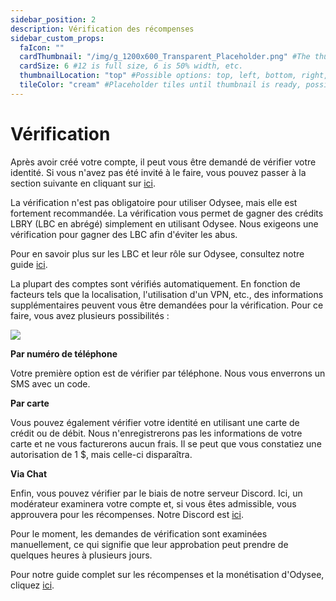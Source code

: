 ---
sidebar_position: 2
description: Vérification des récompenses
sidebar_custom_props:
  faIcon: ""
  cardThumbnail: "/img/g_1200x600_Transparent_Placeholder.png" #The thumbnail on the category card.
  cardSize: 6 #12 is full size, 6 is 50% width, etc.
  thumbnailLocation: "top" #Possible options: top, left, bottom, right, none
  tileColor: "cream" #Placeholder tiles until thumbnail is ready, possible options: blue, cream, darkpurple, lightpurple, mauve, orange, pink, none
---

# Vérification
 Après avoir créé votre compte, il peut vous être demandé de vérifier votre identité. Si vous n'avez pas été invité à le faire, vous pouvez passer à la section suivante en cliquant sur [ici](link.com). 

La vérification n'est pas obligatoire pour utiliser Odysee, mais elle est fortement recommandée. La vérification vous permet de gagner des crédits LBRY (LBC en abrégé) simplement en utilisant Odysee. Nous exigeons une vérification pour gagner des LBC afin d'éviter les abus.

Pour en savoir plus sur les LBC et leur rôle sur Odysee, consultez notre guide [ici](http://chihuahuaspin.com).

La plupart des comptes sont vérifiés automatiquement. En fonction de facteurs tels que la localisation, l'utilisation d'un VPN, etc., des informations supplémentaires peuvent vous être demandées pour la vérification. Pour ce faire, vous avez plusieurs possibilités :

![](/img/fr/Vérification01.png)

**Par numéro de téléphone**

Votre première option est de vérifier par téléphone. Nous vous enverrons un SMS avec un code.

**Par carte** 

Vous pouvez également vérifier votre identité en utilisant une carte de crédit ou de débit. Nous n'enregistrerons pas les informations de votre carte et ne vous facturerons aucun frais. Il se peut que vous constatiez une autorisation de 1 $, mais celle-ci disparaîtra.

**Via Chat**

Enfin, vous pouvez vérifier par le biais de notre serveur Discord. Ici, un modérateur examinera votre compte et, si vous êtes admissible, vous approuvera pour les récompenses. Notre Discord est [ici](https://discord.com/invite/sWedwsNWjX).

Pour le moment, les demandes de vérification sont examinées manuellement, ce qui signifie que leur approbation peut prendre de quelques heures à plusieurs jours.

Pour notre guide complet sur les récompenses et la monétisation d'Odysee, cliquez [ici](http://chihuahuaspin.com).
